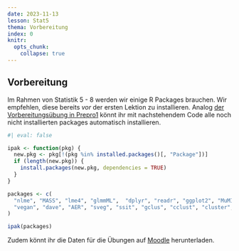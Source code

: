 ```yaml
---
date: 2023-11-13
lesson: Stat5
thema: Vorbereitung
index: 0
knitr:
  opts_chunk: 
    collapse: true
---
```


## Vorbereitung {#sec-stat5-8-vorbereitung}

Im Rahmen von Statistik 5 - 8 werden wir einige R Packages brauchen. Wir empfehlen, diese bereits *vor* der ersten Lektion zu installieren. Analog [der Vorbereitungsübung in Prepro1](#sec-prepro-vorbereitung) könnt ihr mit nachstehendem Code alle noch nicht installierten packages automatisch installieren.

```r
#| eval: false

ipak <- function(pkg) {
  new.pkg <- pkg[!(pkg %in% installed.packages()[, "Package"])]
  if (length(new.pkg)) {
    install.packages(new.pkg, dependencies = TRUE)
  }
}

packages <- c(
  "nlme", "MASS", "lme4", "glmmML",  "dplyr", "readr", "ggplot2", "MuMIn", "labdsv",
  "vegan", "dave", "AER", "sveg", "ssit", "gclus", "cclust", "cluster", "multcomp"
)

ipak(packages)
```

Zudem könnt ihr die Daten für die Übungen auf [Moodle](https://moodle.zhaw.ch/mod/resource/view.php?id=976907) herunterladen.